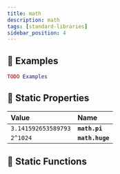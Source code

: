 ```yaml
---
title: math
description: math
tags: [standard-libraries]
sidebar_position: 4
---
```


<HeaderDeclaration type="StandardLibrary" name="math" />


## 🎒 Examples

```lua
TODO Examples
```


## 🗼 Static Properties

| **Value** | **Name** |
| :--- | :--- |
| `3.141592653589793` | **`math.pi`** |
| `2^1024` | **`math.huge`** |


## 🗿 Static Functions

<StaticFunctionsDeclaration type="StandardLibrary" name="math" />

